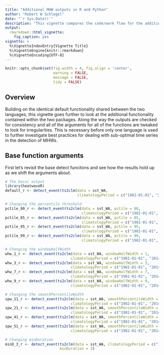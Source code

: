```yaml
---
title: "Additional MHW outputs in R and Python"
author: "Robert W Schlegel"
date: "`r Sys.Date()`"
description: "This vignette compares the code/work flow for the additional outputs found within the Python and R versions."
output: 
  rmarkdown::html_vignette:
    fig_caption: yes
vignette: >
  %\VignetteIndexEntry{Vignette Title}
  %\VignetteEngine{knitr::rmarkdown}
  %\VignetteEncoding{UTF-8}
---
```


```r
knitr::opts_chunk$set(fig.width = 4, fig.align = 'center',
                      warning = FALSE, 
                      message = FALSE, 
                      tidy = FALSE)
```

## Overview

Building on the identical default functionality shared between the two languages, this vignette goes further to look at the additional functionality contained within the two packages. Along the way the outputs are checked for consistency and all of the arguments for all of the functions are tweaked to look for irregularities. This is necessary before only one language is used to further investigate best practices for dealing with sub-optimal time series in the detection of MHWs.

## Base function arguments

First let's revisit the base detect funcitons and see how the results hold up as we shift the arguments about.

```r
# The basic output
library(heatwaveR)
default_r <- detect_event(ts2clm(data = sst_WA, 
                                 climatologyPeriod = c("1982-01-01", "2014-12-31")))
```

```r
# Changing the percentile threshold
pctile_80_r <- detect_event(ts2clm(data = sst_WA, pctile = 80,
                                   climatologyPeriod = c("1982-01-01", "2014-12-31")))
pctile_85_r <- detect_event(ts2clm(data = sst_WA, pctile = 85,
                                   climatologyPeriod = c("1982-01-01", "2014-12-31")))
pctile_95_r <- detect_event(ts2clm(data = sst_WA, pctile = 95,
                                   climatologyPeriod = c("1982-01-01", "2014-12-31")))
pctile_99_r <- detect_event(ts2clm(data = sst_WA, pctile = 99,
                                   climatologyPeriod = c("1982-01-01", "2014-12-31")))
```

```r
# Changing the windowHalfWidth
whw_1_r <- detect_event(ts2clm(data = sst_WA, windowHalfWidth = 1,
                              climatologyPeriod = c("1982-01-01", "2014-12-31")))
whw_3_r <- detect_event(ts2clm(data = sst_WA, windowHalfWidth = 3,
                              climatologyPeriod = c("1982-01-01", "2014-12-31")))
whw_7_r <- detect_event(ts2clm(data = sst_WA, windowHalfWidth = 7,
                              climatologyPeriod = c("1982-01-01", "2014-12-31")))
whw_9_r <- detect_event(ts2clm(data = sst_WA, windowHalfWidth = 9,
                              climatologyPeriod = c("1982-01-01", "2014-12-31")))
```

```r
# Changing the smoothPercentileWidth
spw_11_r <- detect_event(ts2clm(data = sst_WA, smoothPercentileWidth = 11,
                              climatologyPeriod = c("1982-01-01", "2014-12-31")))
spw_21_r <- detect_event(ts2clm(data = sst_WA, smoothPercentileWidth = 21,
                              climatologyPeriod = c("1982-01-01", "2014-12-31")))
spw_41_r <- detect_event(ts2clm(data = sst_WA, smoothPercentileWidth = 41,
                              climatologyPeriod = c("1982-01-01", "2014-12-31")))
spw_51_r <- detect_event(ts2clm(data = sst_WA, smoothPercentileWidth = 51,
                              climatologyPeriod = c("1982-01-01", "2014-12-31")))
```

```r
# Changing minDuration
minD_3_r <- detect_event(ts2clm(data = sst_WA, climatologyPeriod = c("1982-01-01", "2014-12-31")), 
                         minDuration = 3)
```


